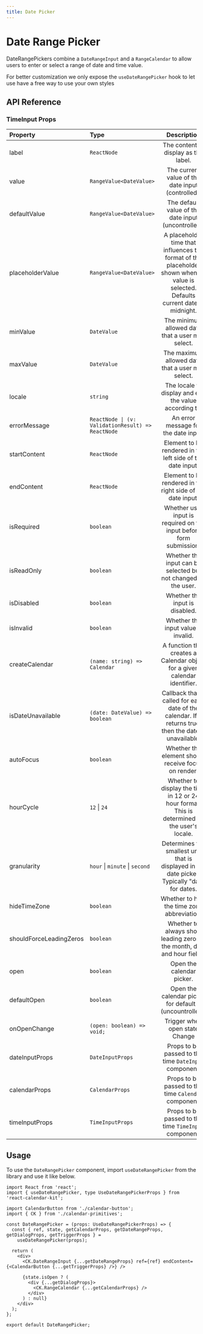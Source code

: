 ```yaml
---
title: Date Picker
---
```



# Date Range Picker

<div className="my-8">
  <DateRangePicker />
</div>

DateRangePickers combine a `DateRangeInput` and a `RangeCalendar` to allow users to enter or select a range of date and time value.

For better customization we only expose the `useDateRangePicker` hook to let use have a free way to use your own styles

## API Reference

### TimeInput Props

| Property                | Type                                              |                                                             Description                                                              | Default |
| :---------------------- | :------------------------------------------------ | :----------------------------------------------------------------------------------------------------------------------------------: | ------: |
| label                   | `ReactNode`                                       |                                                 The content to display as the label.                                                 |       - |
| value                   | `RangeValue<DateValue>`                           |                                          The current value of the date input (controlled).                                           |       - |
| defaultValue            | `RangeValue<DateValue>`                           |                                         The default value of the date input (uncontrolled).                                          |       - |
| placeholderValue        | `RangeValue<DateValue>`                           | A placeholder time that influences the format of the placeholder shown when no value is selected. Defaults current date at midnight. |       - |
| minValue                | `DateValue`                                       |                                           The minimum allowed date that a user may select.                                           |       - |
| maxValue                | `DateValue`                                       |                                           The maximum allowed date that a user may select.                                           |       - |
| locale                  | `string`                                          |                                        The locale to display and edit the value according to.                                        |       - |
| errorMessage            | `ReactNode \| (v: ValidationResult) => ReactNode` |                                                 An error message for the date input.                                                 |       - |
| startContent            | `ReactNode`                                       |                                      Element to be rendered in the left side of the date input.                                      |       - |
| endContent              | `ReactNode`                                       |                                     Element to be rendered in the right side of the date input.                                      |       - |
| isRequired              | `boolean`                                         |                                 Whether user input is required on the input before form submission.                                  | `false` |
| isReadOnly              | `boolean`                                         |                                    Whether the input can be selected but not changed by the user.                                    |       - |
| isDisabled              | `boolean`                                         |                                                    Whether the input is disabled.                                                    | `false` |
| isInvalid               | `boolean`                                         |                                                 Whether the input value is invalid.                                                  | `false` |
| createCalendar          | `(name: string) => Calendar`                      |                              A function that creates a Calendar object for a given calendar identifier.                              |       - |
| isDateUnavailable       | `(date: DateValue) => boolean`                    |               Callback that is called for each date of the calendar. If it returns true, then the date is unavailable.               |       - |
| autoFocus               | `boolean`                                         |                                         Whether the element should receive focus on render.                                          | `false` |
| hourCycle               | `12` \| `24`                                      |                    Whether to display the time in 12 or 24 hour format. This is determined by the user's locale.                     |       - |
| granularity             | `hour` \| `minute` \| `second`                    |                    Determines the smallest unit that is displayed in the date picker. Typically "day" for dates.                     |       - |
| hideTimeZone            | `boolean`                                         |                                             Whether to hide the time zone abbreviation.                                              | `false` |
| shouldForceLeadingZeros | `boolean`                                         |                               Whether to always show leading zeros in the month, day, and hour fields.                               |  `true` |
| open                    | `boolean`                                         |                                                      Open the calendar picker.                                                       |     `-` |
| defaultOpen             | `boolean`                                         |                                       Open the calendar picker for default - (uncountrolled).                                        |     `-` |
| onOpenChange            | `(open: boolean) => void;`                        |                                                    Trigger when open state Change                                                    |     `-` |
| dateInputProps          | `DateInputProps`                                  |                                        Props to be passed to the time `DateInput` component.                                         |     `-` |
| calendarProps           | `CalendarProps`                                   |                                         Props to be passed to the time `Calendar` component.                                         |     `-` |
| timeInputProps          | `TimeInputProps`                                  |                                        Props to be passed to the time `TimeInput` component.                                         |     `-` |

## Usage

To use the `DateRangePicker` component, import `useDateRangePicker` from the library and use it like below.

```tsx
import React from 'react';
import { useDateRangePicker, type UseDateRangePickerProps } from 'react-calendar-kit';

import CalendarButton from './calendar-button';
import { CK } from './calendar-primitives';

const DateRangePicker = (props: UseDateRangePickerProps) => {
  const { ref, state, getCalendarProps, getDateRangeProps, getDialogProps, getTriggerProps } =
    useDateRangePicker(props);

  return (
    <div>
      <CK.DateRangeInput {...getDateRangeProps} ref={ref} endContent={<CalendarButton {...getTriggerProps} />} />

      {state.isOpen ? (
        <div {...getDialogProps}>
          <CK.RangeCalendar {...getCalendarProps} />
        </div>
      ) : null}
    </div>
  );
};

export default DateRangePicker;
```
